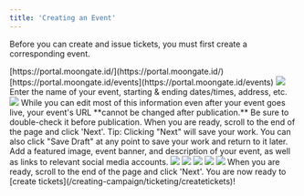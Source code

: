 ```yaml
---
title: 'Creating an Event'
---
```


Before you can create and issue tickets, you must first create a corresponding event. 

<Steps>
  <Step title="Sign into the Moongate Merchant Portal">
    [https://portal.moongate.id/](https://portal.moongate.id/)
  </Step>
  <Step title="Navigate to the 'Event' Tab" and click 'Create'">
    [https://portal.moongate.id/events](https://portal.moongate.id/events)
    <img src="/images/creating-campaign/ticketing/creating an event/Create Event Button Location.png"/>
  </Step>
  <Step title="Add basic information for your event">
    Enter the name of your event, starting & ending dates/times, address, etc.
    <img src="/images/creating-campaign/ticketing/creating an event/Fill Event Basic Info.png"/>
    <Warning>
        While you can edit most of this information even after your event goes live,
        your event's URL **cannot be changed after publication.** Be sure to double-check it
        before publication.
    </Warning>
    When you are ready, scroll to the end of the page and click 'Next'.
    <Tip>
        Tip: Clicking "Next" will save your work. You can also click "Save Draft" at any point
        to save your work and return to it later.  
    </Tip>
  </Step>
  <Step title="Fill out the details of your event">
    Add a featured image, event banner, and description of your event, as well as links to relevant social media accounts.
    <img src="/images/creating-campaign/ticketing/creating an event/Fill Event Details.png"/>
    <Tabs>
        <Tab title="Featured Image">
            <img src="/images/creating-campaign/ticketing/creating an event/Featured Image Location.png"/>
        </Tab>
        <Tab title="Event Banner">
            <img src="/images/creating-campaign/ticketing/creating an event/Event Banner Location.png"/>
        </Tab>
        <Tab title="Event Description">
            <img src="/images/creating-campaign/ticketing/creating an event/Event Description Location.png"/>
        </Tab>
        <Tab title="Socials/Website Links">
            <img src="/images/creating-campaign/ticketing/creating an event/Socials Location.png"/>
        </Tab>
    </Tabs>
        When you are ready, scroll to the end of the page and click 'Next'. You are now ready to [create tickets](/creating-campaign/ticketing/createtickets)!
  </Step>
</Steps>